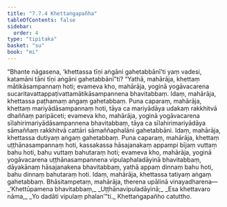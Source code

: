 ```yaml
---
title: "7.7.4 Khettaṅgapañha"
tableOfContents: false
sidebar:
  order: 4
type: "tipitaka"
basket: "su"
book: "mi"
---
```



<DynamicBreadcrumb />

<Division number="288" book="mi">

<Paragraph number="1999" book="mi">
“Bhante nāgasena, ‘khettassa tīṇi aṅgāni gahetabbānī’ti yaṃ vadesi, katamāni tāni tīṇi aṅgāni gahetabbānī”ti? “Yathā, mahārāja, khettaṃ mātikāsampannaṃ hoti; evameva kho, mahārāja, yoginā yogāvacarena sucaritavattappaṭivattamātikāsampannena bhavitabbaṃ. Idaṃ, mahārāja, khettassa paṭhamaṃ aṅgaṃ gahetabbaṃ.
</Paragraph>

<Paragraph number="2000" book="mi">
Puna caparaṃ, mahārāja, khettaṃ mariyādāsampannaṃ hoti, tāya ca mariyādāya udakaṃ rakkhitvā dhaññaṃ paripāceti; evameva kho, mahārāja, yoginā yogāvacarena sīlahirimariyādāsampannena bhavitabbaṃ, tāya ca sīlahirimariyādāya sāmaññaṃ rakkhitvā cattāri sāmaññaphalāni gahetabbāni. Idaṃ, mahārāja, khettassa dutiyaṃ aṅgaṃ gahetabbaṃ.
</Paragraph>

<Paragraph number="2001" book="mi">
Puna caparaṃ, mahārāja, khettaṃ uṭṭhānasampannaṃ hoti, kassakassa hāsajanakaṃ appampi bījaṃ vuttaṃ bahu hoti, bahu vuttaṃ bahutaraṃ hoti; evameva kho, mahārāja, yoginā yogāvacarena uṭṭhānasampannena vipulaphaladāyinā bhavitabbaṃ, dāyakānaṃ hāsajanakena bhavitabbaṃ, yathā appaṃ dinnaṃ bahu hoti, bahu dinnaṃ bahutaraṃ hoti. Idaṃ, mahārāja, khettassa tatiyaṃ aṅgaṃ gahetabbaṃ. Bhāsitampetaṃ, mahārāja, therena upālinā vinayadharena—
</Paragraph>

<Paragraph number="2002" type="verses" book="mi">
_‘Khettūpamena bhavitabbaṃ,_  
_Uṭṭhānavipuladāyinā;_  
_Esa khettavaro nāma,_  
_Yo dadāti vipulaṃ phalan’”ti._  


</Paragraph>
</Division>

<Paragraph number="2003" type="center" book="mi">
Khettaṅgapañho catuttho.
</Paragraph>